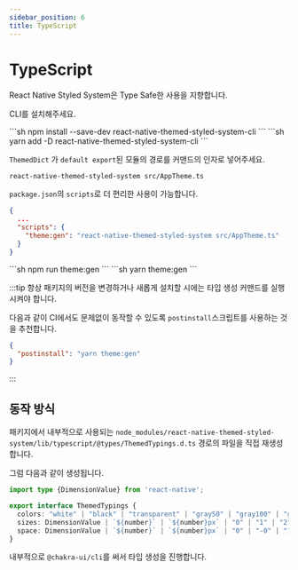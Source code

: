 ```yaml
---
sidebar_position: 6
title: TypeScript
---
```





# TypeScript

React Native Styled System은 Type Safe한 사용을 지향합니다.

CLI를 설치해주세요.

<Tabs>
  <TabItem value="npm" label="npm" default>
    ```sh
    npm install --save-dev react-native-themed-styled-system-cli
    ```
  </TabItem>
  <TabItem value="yarn" label="yarn">
    ```sh
    yarn add -D react-native-themed-styled-system-cli
    ```
  </TabItem>
</Tabs>

`ThemedDict` 가 `default export`된 모듈의 경로를 커맨드의 인자로 넣어주세요.

```shell
react-native-themed-styled-system src/AppTheme.ts
```

`package.json`의 `scripts`로 더 편리한 사용이 가능합니다.

```json title="package.json"
{
  ...
  "scripts": {
    "theme:gen": "react-native-themed-styled-system src/AppTheme.ts"
  }
}
```

<Tabs>
  <TabItem value="npm" label="npm" default>
    ```sh
    npm run theme:gen
    ```
  </TabItem>
  <TabItem value="yarn" label="yarn">
    ```sh
    yarn theme:gen
    ```
  </TabItem>
</Tabs>

:::tip
항상 패키지의 버전을 변경하거나 새롭게 설치할 시에는 타입 생성 커맨드를 실행시켜야 합니다.

다음과 같이 CI에서도 문제없이 동작할 수 있도록 `postinstall`스크립트를 사용하는 것을 추천합니다.

```json title="package.json"
{
  "postinstall": "yarn theme:gen"
}
```
:::




## 동작 방식

패키지에서 내부적으로 사용되는
`node_modules/react-native-themed-styled-system/lib/typescript/@types/ThemedTypings.d.ts` 경로의 파일을
직접 재생성합니다.

그럼 다음과 같이 생성됩니다.

```ts title="node_modules/react-native-themed-styled-system/lib/typescript/@types/ThemedTypings.d.ts"
import type {DimensionValue} from 'react-native';

export interface ThemedTypings {
  colors: "white" | "black" | "transparent" | "gray50" | "gray100" | "gray200" | "gray300" | "gray400" | "gray500" | "gray600" | "gray700" | "gray800" | "gray900" | "violet50" | "violet100" | "violet200" | "violet300" | "violet400" | "violet500" | "violet600" | "violet700" | "violet800" | "violet900" | "green50" | "green100" | "green200" | "green300" | "green400" | "green500" | "green600" | "yellow50" | "yellow100" | "yellow200" | "yellow300" | "yellow400" | "yellow500" | "yellow600" | "red50" | "red100" | "red200" | "red300" | "red400" | "red500" | "red600" | "blue50" | "blue100" | "blue200" | "blue300" | "blue400" | "blue500" | "blue600" | "blue700" | "blue800" | "blue900"
  sizes: DimensionValue | `${number}` | `${number}px` | "0" | "1" | "2" | "3" | "4" | "5" | "6" | "7" | "8" | "9" | "10" | "12" | "14" | "16" | "18" | "20" | "24" | "28" | "30" | "32" | "40" | "48" | "px" | "0.5" | "sidePadding"
  space: DimensionValue | `${number}` | `${number}px` | "0" | "-0" | "1" | "-1" | "2" | "-2" | "3" | "-3" | "4" | "-4" | "5" | "-5" | "6" | "-6" | "7" | "-7" | "8" | "-8" | "9" | "-9" | "10" | "-10" | "12" | "-12" | "14" | "-14" | "16" | "-16" | "18" | "-18" | "20" | "-20" | "24" | "-24" | "28" | "-28" | "30" | "-30" | "32" | "-32" | "40" | "-40" | "48" | "-48" | "px" | "-px" | "0.5" | "-0.5" | "sidePadding" | "-sidePadding"
}
```

내부적으로 `@chakra-ui/cli`를 써서 타입 생성을 진행합니다.